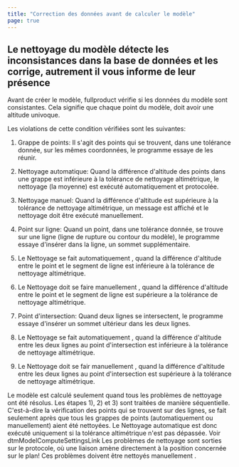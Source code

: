 ```yaml
---
title: "Correction des données avant de calculer le modèle"
page: true
---
```

## Le nettoyage du mod&#232;le d&#233;tecte les inconsistances dans la base de donn&#233;es et les corrige, autrement il vous informe de leur pr&#233;sence
Avant de cr&#233;er le mod&#232;le,  <Placeholder>fullproduct</Placeholder> v&#233;rifie si les donn&#233;es du mod&#232;le sont consistantes. Cela signifie que chaque point du mod&#232;le, doit avoir une altitude univoque.

Les violations de cette condition v&#233;rifi&#233;es sont les suivantes:

1. <Bold> Grappe de points: </Bold>  Il s&#39;agit des points qui se trouvent, dans une tol&#233;rance donn&#233;e, sur les m&#234;mes coordonn&#233;es, le programme essaye de les r&#233;unir.

1. <Bold> <Italic> Nettoyage automatique: </Italic> </Bold>  Quand la diff&#233;rence d&#39;altitude des points dans une grappe est inf&#233;rieure &#224; la tol&#233;rance de nettoyage altim&#233;trique, le nettoyage (la moyenne) est ex&#233;cut&#233; automatiquement et protocol&#233;e.

2. <Bold> <Italic> Nettoyage manuel: </Italic> </Bold>  Quand la diff&#233;rence d&#39;altitude est sup&#233;rieure &#224; la tol&#233;rance de nettoyage altim&#233;trique, un message est affich&#233; et le nettoyage doit &#234;tre ex&#233;cut&#233; manuellement.



2. <Bold> Point sur ligne: </Bold>  Quand un point, dans une tol&#233;rance donn&#233;e, se trouve sur une ligne (ligne de rupture ou contour du mod&#232;le), le programme essaye d&#39;ins&#233;rer dans la ligne, un sommet suppl&#233;mentaire.

1. Le <Bold> <Italic> Nettoyage </Italic> </Bold>  se fait <Italic> <Bold> automatiquement </Bold> </Italic> , quand la diff&#233;rence d&#39;altitude entre le point et le segment de ligne est inf&#233;rieure &#224; la tol&#233;rance de nettoyage altim&#233;trique.

2. Le <Bold> <Italic> Nettoyage </Italic> </Bold>  doit se faire <Bold> <Italic> manuellement </Italic> </Bold> , quand la diff&#233;rence d&#39;altitude entre le point et le segment de ligne est sup&#233;rieure a la tol&#233;rance de nettoyage altim&#233;trique.



3. <Bold> Point d&#39;intersection: </Bold>  Quand deux lignes se intersectent, le programme essaye d&#39;ins&#233;rer un sommet ult&#233;rieur dans les deux lignes.

1. Le <Bold> <Italic> Nettoyage </Italic> </Bold>  se fait <Italic> <Bold> automatiquement </Bold> </Italic> , quand la diff&#233;rence d&#39;altitude entre les deux lignes au point d&#39;intersection est inf&#233;rieure &#224; la tol&#233;rance de nettoyage altim&#233;trique.

2. Le <Bold> <Italic> Nettoyage </Italic> </Bold>  doit se fair <Bold> <Italic> manuellement </Italic> </Bold> , quand la diff&#233;rence d&#39;altitude entre les deux lignes au point d&#39;intersection est sup&#233;rieure &#224; la tol&#233;rance de nettoyage altim&#233;trique.





<Success>
Le mod&#232;le est calcul&#233; seulement quand tous les probl&#232;mes de nettoyage ont &#233;t&#233; r&#233;solus.
Les &#233;tapes 1), 2) et 3) sont trait&#233;es de mani&#232;re s&#233;quentielle. C&#39;est-&#224;-dire la v&#233;rification des points qui se trouvent sur des lignes, se fait seulement apr&#232;s que tous les grappes de points (automatiquement ou manuellement) aient &#233;t&#233; nettoy&#233;es.
</Success>

<Success>
Le  <Bold> Nettoyage automatique </Bold>  est donc ex&#233;cut&#233; uniquement si la tol&#233;rance altim&#233;trique n&#39;est pas d&#233;pass&#233;e. Voir dtmModelComputeSettingsLink
</Success>

<Success>
Les probl&#232;mes de nettoyage sont sorties sur le protocole, o&#249; une liaison am&#232;ne directement &#224; la position concern&#233;e sur le plan! Ces probl&#232;mes doivent &#234;tre  <Bold> nettoy&#233;s manuellement </Bold> .
</Success>
